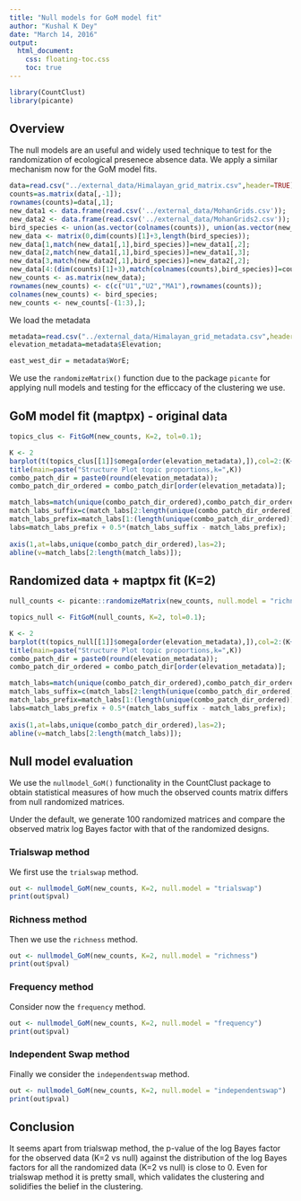 ```yaml
---
title: "Null models for GoM model fit"
author: "Kushal K Dey"
date: "March 14, 2016"
output: 
  html_document:
    css: floating-toc.css
    toc: true
---
```


```r
library(CountClust)
library(picante)
```

## Overview

The null models are an useful and widely used technique to test for the randomization of ecological presenece absence data. We apply a similar mechanism now for the GoM model fits. 

```r
data=read.csv("../external_data/Himalayan_grid_matrix.csv",header=TRUE);
counts=as.matrix(data[,-1]);
rownames(counts)=data[,1];
new_data1 <- data.frame(read.csv('../external_data/MohanGrids.csv'));
new_data2 <- data.frame(read.csv('../external_data/MohanGrids2.csv'));
bird_species <- union(as.vector(colnames(counts)), union(as.vector(new_data1[,1]), as.vector(new_data2[,1])));
new_data <- matrix(0,dim(counts)[1]+3,length(bird_species));
new_data[1,match(new_data1[,1],bird_species)]=new_data1[,2];
new_data[2,match(new_data1[,1],bird_species)]=new_data1[,3];
new_data[3,match(new_data2[,1],bird_species)]=new_data2[,2];
new_data[4:(dim(counts)[1]+3),match(colnames(counts),bird_species)]=counts;
new_counts <- as.matrix(new_data);
rownames(new_counts) <- c(c("U1","U2","MA1"),rownames(counts));
colnames(new_counts) <- bird_species;
new_counts <- new_counts[-(1:3),];

```

We load the metadata

```r
metadata=read.csv("../external_data/Himalayan_grid_metadata.csv",header=TRUE);
elevation_metadata=metadata$Elevation;

east_west_dir = metadata$WorE;
```

We use the `randomizeMatrix()` function due to the package `picante` for applying null models and testing for the efficcacy of the clustering we use. 

## GoM model fit (maptpx) - original data 

```r
topics_clus <- FitGoM(new_counts, K=2, tol=0.1);

K <- 2
barplot(t(topics_clus[[1]]$omega[order(elevation_metadata),]),col=2:(K+1),axisnames=F,space=0,border=NA,main="",las=1,ylim=c(0,1),cex.axis=1.5,cex.main=1.4, xlab="elevation")
title(main=paste("Structure Plot topic proportions,k=",K))
combo_patch_dir = paste0(round(elevation_metadata));
combo_patch_dir_ordered = combo_patch_dir[order(elevation_metadata)];

match_labs=match(unique(combo_patch_dir_ordered),combo_patch_dir_ordered);
match_labs_suffix=c(match_labs[2:length(unique(combo_patch_dir_ordered))],35);
match_labs_prefix=match_labs[1:(length(unique(combo_patch_dir_ordered)))];
labs=match_labs_prefix + 0.5*(match_labs_suffix - match_labs_prefix);
  
axis(1,at=labs,unique(combo_patch_dir_ordered),las=2);
abline(v=match_labs[2:length(match_labs)]);

```

## Randomized data + maptpx fit (K=2)

```r
null_counts <- picante::randomizeMatrix(new_counts, null.model = "richness", iterations=1000);

topics_null <- FitGoM(null_counts, K=2, tol=0.1);

K <- 2
barplot(t(topics_null[[1]]$omega[order(elevation_metadata),]),col=2:(K+1),axisnames=F,space=0,border=NA,main="",las=1,ylim=c(0,1),cex.axis=1.5,cex.main=1.4, xlab="elevation")
title(main=paste("Structure Plot topic proportions,k=",K))
combo_patch_dir = paste0(round(elevation_metadata));
combo_patch_dir_ordered = combo_patch_dir[order(elevation_metadata)];

match_labs=match(unique(combo_patch_dir_ordered),combo_patch_dir_ordered);
match_labs_suffix=c(match_labs[2:length(unique(combo_patch_dir_ordered))],35);
match_labs_prefix=match_labs[1:(length(unique(combo_patch_dir_ordered)))];
labs=match_labs_prefix + 0.5*(match_labs_suffix - match_labs_prefix);
  
axis(1,at=labs,unique(combo_patch_dir_ordered),las=2);
abline(v=match_labs[2:length(match_labs)]);


```

## Null model evaluation

We use the `nullmodel_GoM()` functionality in the CountClust package to obtain statistical measures of 
how much the observed counts matrix differs from null randomized matrices.

Under the default, we generate 100 randomized matrices and compare the observed
matrix log Bayes factor with that of the randomized designs.

### Trialswap method

We first use the `trialswap` method. 

```r
out <- nullmodel_GoM(new_counts, K=2, null.model = "trialswap")
print(out$pval)
```

### Richness method

Then we use the `richness` method.

```r
out <- nullmodel_GoM(new_counts, K=2, null.model = "richness")
print(out$pval)
```

### Frequency method

Consider now the `frequency` method.

```r
out <- nullmodel_GoM(new_counts, K=2, null.model = "frequency")
print(out$pval)
```

### Independent Swap method

Finally we consider the `independentswap` method.

```r
out <- nullmodel_GoM(new_counts, K=2, null.model = "independentswap")
print(out$pval)
```


## Conclusion

It seems apart from trialswap method, the p-value of the log Bayes factor for the observed data (K=2 vs null) against the distribution of the log Bayes factors for all the randomized data (K=2 vs null) is close to 0. Even for trialswap method it is pretty small, which validates the clustering and solidifies the belief in the clustering.


